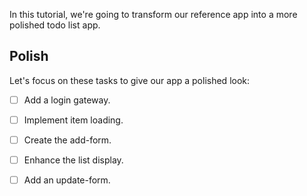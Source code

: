 In this tutorial, we're going to transform our reference app into a more polished todo list app.

## Polish

Let's focus on these tasks to give our app a polished look:

- [ ] Add a login gateway.
- [ ] Implement item loading.
- [ ] Create the add-form.
- [ ] Enhance the list display.
- [ ] Add an update-form.

